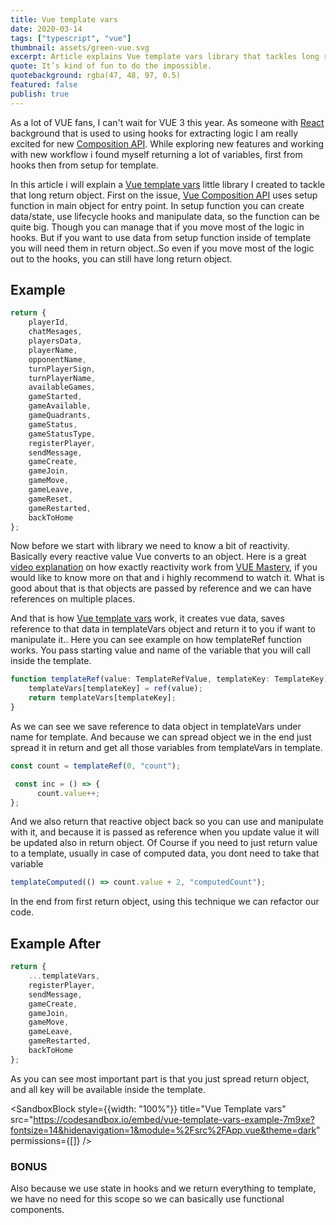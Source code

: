 ```yaml
---
title: Vue template vars
date: 2020-03-14
tags: ["typescript", "vue"]
thumbnail: assets/green-vue.svg
excerpt: Article explains Vue template vars library that tackles long return object from setup in VUE Composition Api. It explains how it uses reactivity object to work.
quote: It’s kind of fun to do the impossible.
quotebackground: rgba(47, 48, 97, 0.5)
featured: false
publish: true
---
```


As a lot of VUE fans, I can't wait for VUE 3 this year. As someone with [React](https://reactjs.org/) background that is used to using hooks for extracting logic I am really excited for new [Composition API](https://composition-api.vuejs.org/). While exploring new features and working with new workflow i found myself returning a lot of variables, first from hooks then from setup for template.

In this article i will explain a [Vue template vars](https://www.npmjs.com/package/vue-template-vars) little library I created to tackle that long return object. First on the issue, [Vue Composition API](https://composition-api.vuejs.org/) uses setup function in main object for entry point. In setup function you can create data/state, use lifecycle hooks and manipulate data, so the function can be quite big. Though you can manage that if you move most of the logic in hooks. But if you want to use data from setup function inside of template you will need them in return object..So even if you move most of the logic out to the hooks, you can still have long return object. 

## Example

```javascript
return {
    playerId,
    chatMesages,
    playersData,
    playerName,
    opponentName,
    turnPlayerSign,
    turnPlayerName,
    availableGames,
    gameStarted,
    gameAvailable,
    gameQuadrants,
    gameStatus,
    gameStatusType,
    registerPlayer,
    sendMessage,
    gameCreate,
    gameJoin,
    gameMove,
    gameLeave,
    gameReset,
    gameRestarted,
    backToHome
};
```

Now before we start with library we need to know a bit of reactivity. Basically every reactive value Vue converts to an object. Here is a great [video explanation](https://www.youtube.com/watch?v=7Cjb7Xj8fEI) on how exactly reactivity work from [VUE Mastery](https://www.vuemastery.com/), if you would like to know more on that and i highly recommend to watch it. What is good about that is that objects are passed by reference and we can have references on multiple places. 

And that is how [Vue template vars](https://www.npmjs.com/package/vue-template-vars) work, it creates vue data, saves reference to that data in templateVars object and return it to you if want to manipulate it.. Here you can see example on how templateRef function works. You pass starting value and name of the variable that you will call inside the template.

```typescript
function templateRef(value: TemplateRefValue, templateKey: TemplateKey): TemplateVar {
    templateVars[templateKey] = ref(value);
    return templateVars[templateKey];
}
```

As we can see we save reference to data object in templateVars under name for template. And because we can spread object we in the end just spread it in return and get all those variables from templateVars in template.

```javascript
const count = templateRef(0, "count");

 const inc = () => {
      count.value++;
};
```

And we also return that reactive object back so you can use and manipulate with it, and because it is passed as reference when you update value it will be updated also in return object. Of Course if you need to just return value to a template, usually in case of computed data, you dont need to take that variable

```javascript
templateComputed(() => count.value + 2, "computedCount");
```

In the end from first return object, using this technique we can refactor our code.

## Example After

```javascript
return {
    ...templateVars,
    registerPlayer,
    sendMessage,
    gameCreate,
    gameJoin,
    gameMove,
    gameLeave,
    gameRestarted,
    backToHome
};
```

As you can see most important part is that you just spread return object, and all key will be available inside the template.

<SandboxBlock style={{width: "100%"}} title="Vue Template vars" src="https://codesandbox.io/embed/vue-template-vars-example-7m9xe?fontsize=14&hidenavigation=1&module=%2Fsrc%2FApp.vue&theme=dark" permissions={[]} />

### BONUS

Also because we use state in hooks and we return everything to template, we have no need for this scope so we can basically use functional components. 
